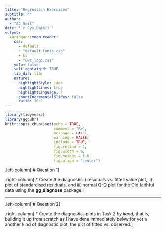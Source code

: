```yaml
---
title: "Regression Exercises"
subtitle: ""  
author: 
  - "AJ Smit"
date: '`r Sys.Date()`'
output:
  xaringan::moon_reader:
    css:
      - default
      - "default-fonts.css"
      - ki
      - "uwc_logo.css"
    yolo: false
    self_contained: TRUE  
    lib_dir: libs
    nature:
      highlightStyle: idea
      highlightLines: true
      highlightLanguage: r
      countIncrementalSlides: false
      ratio: 16:9
---
```


```r
library(tidyverse)
library(ggpubr)
knitr::opts_chunk$set(echo = TRUE,
                      comment = "R>",
                      message = FALSE,
                      warning = FALSE,
                      include = TRUE,
                      fig.retina = 3,
                      fig.width = 6,
                      fig.height = 3.6,
                      fig.align = "center")
```

.left-column[
# Question 1
]

.right-column[
* Create the diagnostic i) residuals vs. fitted value plot, ii) plot of standardised residuals, and iii) normal Q-Q plot for the Old faithful data using the **gg_diagnose** package.
]

---

.left-column[
# Question 2
]

.right-column[
* Create the diagnostics plots in Task 2 *by hand*, that is, building it up from scratch as I have done immediately below for yet a another kind of diagnostic plot, the plot of fitted vs. observed.
]
